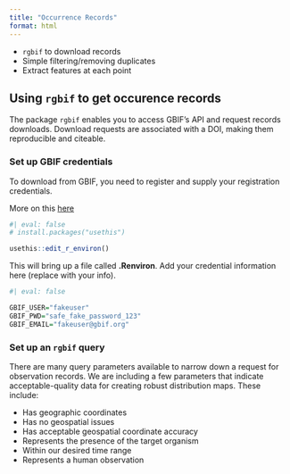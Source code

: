 ```yaml
---
title: "Occurrence Records"
format: html
---
```


  - `rgbif` to download records
  -  Simple filtering/removing duplicates
  -  Extract features at each point
  
## Using `rgbif` to get occurence records

The package `rgbif` enables you to access GBIF's API and request records downloads. Download requests are associated with a DOI, making them reproducible and citeable.
  
### Set up GBIF credentials

To download from GBIF, you need to register and supply your registration credentials.

More on this [here](https://docs.ropensci.org/rgbif/articles/gbif_credentials.html)

```r
#| eval: false
# install.packages("usethis")

usethis::edit_r_environ()

```

This will bring up a file called **.Renviron**. Add your credential information here (replace with your info).

```r
#| eval: false

GBIF_USER="fakeuser"
GBIF_PWD="safe_fake_password_123"
GBIF_EMAIL="fakeuser@gbif.org"

```

### Set up an `rgbif` query

There are many query parameters available to narrow down a request for observation records. We are including a few parameters that indicate acceptable-quality data for creating robust distribution maps. These include:

- Has geographic coordinates
- Has no geospatial issues
- Has acceptable geospatial coordinate accuracy
- Represents the presence of the target organism
- Within our desired time range
- Represents a human observation

